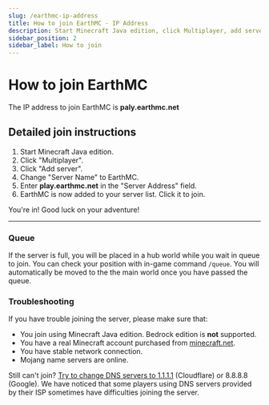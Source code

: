 ---
slug: /earthmc-ip-address
title: How to join EarthMC - IP Address
description: Start Minecraft Java edition, click Multiplayer, add server and enter server address play.earthmc.net.
sidebar_position: 2
sidebar_label: How to join
---
# How to join EarthMC

The IP address to join EarthMC is **paly.earthmc.net**

## Detailed join instructions
1. Start Minecraft Java edition.
2. Click "Multiplayer".
3. Click "Add server".
4. Change "Server Name" to EarthMC.
5. Enter **play.earthmc.net** in the "Server Address" field.
6. EarthMC is now added to your server list. Click it to join.

You're in! Good luck on your adventure!

---

### Queue
If the server is full, you will be placed in a hub world while you wait in queue to join. You can check your position with in-game command `/queue`. You will automatically be moved to the the main world once you have passed the queue. 

### Troubleshooting
If you have trouble joining the server, please make sure that:

* You join using Minecraft Java edition. Bedrock edition is **not** supported.
* You have a real Minecraft account purchased from [minecraft.net](https://minecraft.net).
* You have stable network connection.
* Mojang name servers are online. 

Still can't join? [Try to change DNS servers to 1.1.1.1](https://developers.cloudflare.com/1.1.1.1/setup-1.1.1.1/windows) (Cloudflare) or 8.8.8.8 (Google). We have noticed that some players using DNS servers provided by their ISP sometimes have difficulties joining the server.